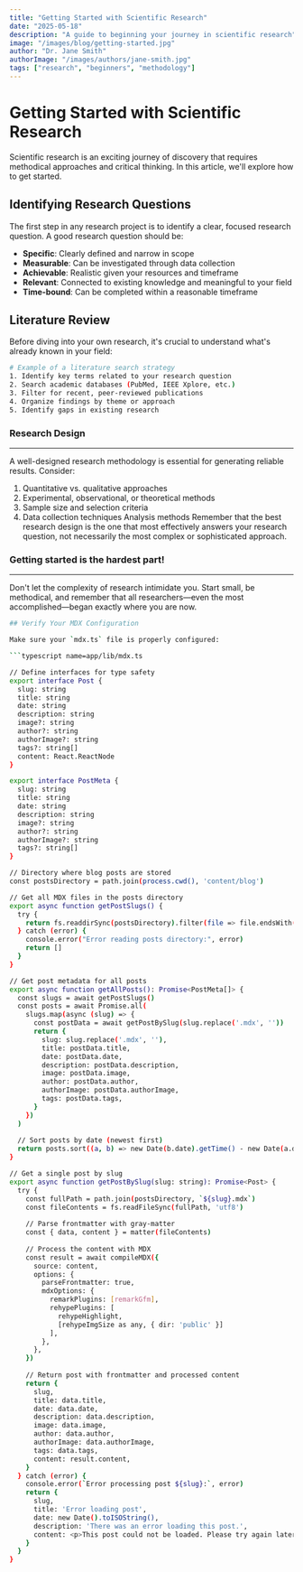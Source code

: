 ```yaml
---
title: "Getting Started with Scientific Research"
date: "2025-05-18"
description: "A guide to beginning your journey in scientific research"
image: "/images/blog/getting-started.jpg"
author: "Dr. Jane Smith"
authorImage: "/images/authors/jane-smith.jpg"
tags: ["research", "beginners", "methodology"]
---
```


# Getting Started with Scientific Research

Scientific research is an exciting journey of discovery that requires methodical approaches and critical thinking. In this article, we'll explore how to get started.

## Identifying Research Questions

The first step in any research project is to identify a clear, focused research question. A good research question should be:

- **Specific**: Clearly defined and narrow in scope
- **Measurable**: Can be investigated through data collection
- **Achievable**: Realistic given your resources and timeframe
- **Relevant**: Connected to existing knowledge and meaningful to your field
- **Time-bound**: Can be completed within a reasonable timeframe

## Literature Review

Before diving into your own research, it's crucial to understand what's already known in your field:

```bash
# Example of a literature search strategy
1. Identify key terms related to your research question
2. Search academic databases (PubMed, IEEE Xplore, etc.)
3. Filter for recent, peer-reviewed publications
4. Organize findings by theme or approach
5. Identify gaps in existing research
```

### Research Design
---
A well-designed research methodology is essential for generating reliable results. Consider:

1. Quantitative vs. qualitative approaches
2. Experimental, observational, or theoretical methods
3. Sample size and selection criteria
4. Data collection techniques
Analysis methods
Remember that the best research design is the one that most effectively answers your research question, not necessarily the most complex or sophisticated approach.

### Getting started is the hardest part!
---
Don't let the complexity of research intimidate you. Start small, be methodical, and remember that all researchers—even the most accomplished—began exactly where you are now.

```bash
## Verify Your MDX Configuration

Make sure your `mdx.ts` file is properly configured:

```typescript name=app/lib/mdx.ts

// Define interfaces for type safety
export interface Post {
  slug: string
  title: string
  date: string
  description: string
  image?: string
  author?: string
  authorImage?: string
  tags?: string[]
  content: React.ReactNode
}

export interface PostMeta {
  slug: string
  title: string
  date: string
  description: string
  image?: string
  author?: string
  authorImage?: string
  tags?: string[]
}

// Directory where blog posts are stored
const postsDirectory = path.join(process.cwd(), 'content/blog')

// Get all MDX files in the posts directory
export async function getPostSlugs() {
  try {
    return fs.readdirSync(postsDirectory).filter(file => file.endsWith('.mdx'))
  } catch (error) {
    console.error("Error reading posts directory:", error)
    return []
  }
}

// Get post metadata for all posts
export async function getAllPosts(): Promise<PostMeta[]> {
  const slugs = await getPostSlugs()
  const posts = await Promise.all(
    slugs.map(async (slug) => {
      const postData = await getPostBySlug(slug.replace('.mdx', ''))
      return {
        slug: slug.replace('.mdx', ''),
        title: postData.title,
        date: postData.date,
        description: postData.description,
        image: postData.image,
        author: postData.author,
        authorImage: postData.authorImage,
        tags: postData.tags,
      }
    })
  )
  
  // Sort posts by date (newest first)
  return posts.sort((a, b) => new Date(b.date).getTime() - new Date(a.date).getTime())
}

// Get a single post by slug
export async function getPostBySlug(slug: string): Promise<Post> {
  try {
    const fullPath = path.join(postsDirectory, `${slug}.mdx`)
    const fileContents = fs.readFileSync(fullPath, 'utf8')
    
    // Parse frontmatter with gray-matter
    const { data, content } = matter(fileContents)
    
    // Process the content with MDX
    const result = await compileMDX({
      source: content,
      options: {
        parseFrontmatter: true,
        mdxOptions: {
          remarkPlugins: [remarkGfm],
          rehypePlugins: [
            rehypeHighlight,
            [rehypeImgSize as any, { dir: 'public' }]
          ],
        },
      },
    })
    
    // Return post with frontmatter and processed content
    return {
      slug,
      title: data.title,
      date: data.date,
      description: data.description,
      image: data.image,
      author: data.author,
      authorImage: data.authorImage,
      tags: data.tags,
      content: result.content,
    }
  } catch (error) {
    console.error(`Error processing post ${slug}:`, error)
    return {
      slug,
      title: 'Error loading post',
      date: new Date().toISOString(),
      description: 'There was an error loading this post.',
      content: <p>This post could not be loaded. Please try again later.</p>,
    }
  }
}
```